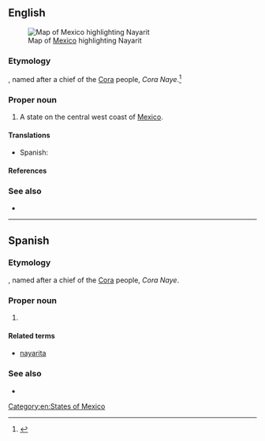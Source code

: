 ==English==
[[File:Mexico map, MX-NAY.svg|thumb|Map of [[Mexico]] highlighting Nayarit]]

===Etymology===
{{etyl|crn|en}}, named after a chief of the [[w:Cora people|Cora]] people, ''Cora Naye''.<ref>{{cite-web|url=http://www.e-local.gob.mx/work/templates/enciclo/nayarit/mpios/18009a.htm|title=El Nayar|work=Enciclopedia de los Municipios de México|archiveurl=http://web.archive.org/web/20070502155940/http://www.e-local.gob.mx/work/templates/enciclo/nayarit/mpios/18009a.htm|archivedate=2007-05-02}}</ref>

===Proper noun===
{{en-proper noun}}

# A state on the central west coast of [[Mexico]].

====Translations====
{{trans-top|state of Mexico}}
* Spanish: {{t+|es|Nayarit|m}}
{{trans-mid}}
{{trans-bottom}}

====References====
<references/>

===See also===
* {{pedialite}}

[[Category:en:States of Mexico]]

----

==Spanish==

===Etymology===
{{etyl|crn|es}}, named after a chief of the [[w:Cora people|Cora]] people, ''Cora Naye''.

===Proper noun===
{{es-proper noun|m}}

# {{place|es|state|c/Mexico}}

====Related terms====
* [[nayarita]]

===See also===
* {{pedialite|lang=es}}